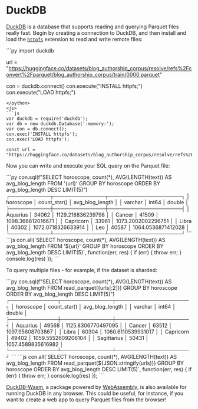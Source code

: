 # DuckDB

[DuckDB](https://duckdb.org/docs/) is a database that supports reading and querying Parquet files really fast. Begin by creating a connection to DuckDB, and then install and load the [`httpfs`](https://duckdb.org/docs/extensions/httpfs.html) extension to read and write remote files:

<inferencesnippet>
<python>
```py
import duckdb

url = "https://huggingface.co/datasets/blog_authorship_corpus/resolve/refs%2Fconvert%2Fparquet/blog_authorship_corpus/train/0000.parquet"

con = duckdb.connect()
con.execute("INSTALL httpfs;")
con.execute("LOAD httpfs;")
```
</python>
<js>
```js
var duckdb = require('duckdb');
var db = new duckdb.Database(':memory:');
var con = db.connect();
con.exec('INSTALL httpfs');
con.exec('LOAD httpfs');

const url = "https://huggingface.co/datasets/blog_authorship_corpus/resolve/refs%2Fconvert%2Fparquet/blog_authorship_corpus/train/0000.parquet"
```
</js>
</inferencesnippet>

Now you can write and execute your SQL query on the Parquet file:

<inferencesnippet>
<python>
```py
con.sql(f"SELECT horoscope, count(*), AVG(LENGTH(text)) AS avg_blog_length FROM '{url}' GROUP BY horoscope ORDER BY avg_blog_length DESC LIMIT(5)")
┌───────────┬──────────────┬────────────────────┐
│ horoscope │ count_star() │  avg_blog_length   │
│  varchar  │    int64     │       double       │
├───────────┼──────────────┼────────────────────┤
│ Aquarius  │        34062 │  1129.218836239798 │
│ Cancer    │        41509 │  1098.366812016671 │
│ Capricorn │        33961 │ 1073.2002002296751 │
│ Libra     │        40302 │ 1072.0718326633914 │
│ Leo       │        40587 │ 1064.0536871412028 │
└───────────┴──────────────┴────────────────────┘
```
</python>
<js>
```js
con.all(`SELECT horoscope, count(*), AVG(LENGTH(text)) AS avg_blog_length FROM '${url}' GROUP BY horoscope ORDER BY avg_blog_length DESC LIMIT(5)`, function(err, res) {
  if (err) {
    throw err;
  }
  console.log(res)
});
```
</js>
</inferencesnippet>

To query multiple files - for example, if the dataset is sharded:

<inferencesnippet>
<python>
```py
con.sql(f"SELECT horoscope, count(*), AVG(LENGTH(text)) AS avg_blog_length FROM read_parquet({urls[:2]}) GROUP BY horoscope ORDER BY avg_blog_length DESC LIMIT(5)")
┌─────────────┬──────────────┬────────────────────┐
│  horoscope  │ count_star() │  avg_blog_length   │
│   varchar   │    int64     │       double       │
├─────────────┼──────────────┼────────────────────┤
│ Aquarius    │        49568 │ 1125.8306770497095 │
│ Cancer      │        63512 │   1097.95608703867 │
│ Libra       │        60304 │ 1060.6110539931017 │
│ Capricorn   │        49402 │ 1059.5552609206104 │
│ Sagittarius │        50431 │ 1057.4589835616982 │
└─────────────┴──────────────┴────────────────────┘
```
</python>
<js>
```js
con.all(`SELECT horoscope, count(*), AVG(LENGTH(text)) AS avg_blog_length FROM read_parquet(${JSON.stringify(urls)}) GROUP BY horoscope ORDER BY avg_blog_length DESC LIMIT(5)`, function(err, res) {
  if (err) {
    throw err;
  }
  console.log(res)
});
```
</js>
</inferencesnippet>

[DuckDB-Wasm](https://duckdb.org/docs/api/wasm), a package powered by [WebAssembly](https://webassembly.org/), is also available for running DuckDB in any browser. This could be useful, for instance, if you want to create a web app to query Parquet files from the browser!
